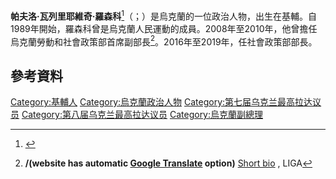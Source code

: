 {{Infobox minister
| name          = 帕夫洛·羅森科<br>{{lang|uk|Павло Розенко}}
| caption       = 
| image         = Павло Розенко.jpg

| office        = 烏克蘭副總理
| term_start    = 2014年4月14日
| term_end      = 2019年8月29日
| primeminister = [[弗拉基米爾·格羅伊斯曼|弗拉基米爾·格羅伊斯曼]]
| predecessor   = 
| successor     = 

| office1        = 第4任{{Link-en|烏克蘭社會政策部|Ministry of Social Policy of Ukraine|社會政策部}}部長
| term_start1    = 2014年12月2日
| term_end1      = 2019年8月29日
| primeminister1 = [[阿爾謝尼·亞采紐克|阿爾謝尼·亞采紐克]]
| predecessor1   = [[柳德米拉·杰尼索娃|柳德米拉·杰尼索娃]]
| successor1     = {{Link-en|安德烈·列瓦|Andriy Reva}}

| office2        = [[乌克兰最高拉达|乌克兰最高拉达]]議員
| term_start2    = 2012年12月2日
| term_end2      = 2014年12月2日

| birth_date    = {{birth date and age|1970|07|15}}
| birth_place   = {{flag|Ukraine}}[[基輔|基輔]]
| party         = [[乌克兰民主改革联盟|乌克兰民主改革联盟]]
| otherparty    = [[烏克蘭人民運動|烏克蘭人民運動]]
| spouse        = 
| children      = 
| residence     = 
| occupation    = 
| education     = 
| religion      = 
| signature     = 
| website       = 
}}
'''帕夫洛·瓦列里耶維奇·羅森科'''<ref>{{cite news | title = 乌克兰通货膨胀严重 乌官员将原因归咎于"俄侵略" | url = https://m.huanqiu.com/article/9CaKrnJUTX6 | publisher = 环球网 | date = 2016-04-01 | accessdate = 2022-05-24 | archive-date = 2022-06-01 | archive-url = https://web.archive.org/web/20220601002548/https://m.huanqiu.com/article/9CaKrnJUTX6 }}</ref>（{{lang-uk|Павло Валерійович Розенко}}；{{bd|1970年|7月15日}}）是烏克蘭的一位政治人物，出生在基輔。自1989年開始，羅森科曾是烏克蘭人民運動的成員。2008年至2010年，他曾擔任烏克蘭勞動和社會政策部首席副部長<ref name=LIGA>{{ru icon}}'''/(website has automatic [[Google_Translate|Google Translate]] option)''' [http://file.liga.net/person/10442-rozenko-pavel.html Short bio] {{Wayback|url=http://file.liga.net/person/10442-rozenko-pavel.html |date=20180330141630 }}, LIGA</ref>。2016年至2019年，任社會政策部部長。

==參考資料==
{{reflist}}

[[Category:基輔人|Category:基輔人]]
[[Category:烏克蘭政治人物|Category:烏克蘭政治人物]]
[[Category:第七届乌克兰最高拉达议员|Category:第七届乌克兰最高拉达议员]]
[[Category:第八届乌克兰最高拉达议员|Category:第八届乌克兰最高拉达议员]]
[[Category:烏克蘭副總理|Category:烏克蘭副總理]]